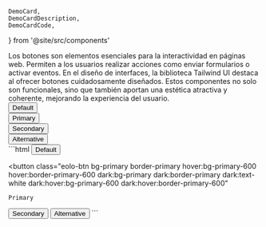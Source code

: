 	DemoCard,
	DemoCardDescription,
	DemoCardCode,
} from '@site/src/components'

<DemoCard title="Básicos">

<DemoCardDescription>
	Los botones son elementos esenciales para la interactividad en páginas web.
	Permiten a los usuarios realizar acciones como enviar formularios o activar
	eventos. En el diseño de interfaces, la biblioteca Tailwind UI destaca al
	ofrecer botones cuidadosamente diseñados. Estos componentes no solo son
	funcionales, sino que también aportan una estética atractiva y coherente,
	mejorando la experiencia del usuario.
</DemoCardDescription>

<div className="grid gap-4 xl:flex">
	<div>
		<button className="eolo-btn">Default</button>
	</div>
	<div>
		<button
			className="eolo-btn bg-primary border-primary 
								hover:bg-primary-600 hover:border-primary-600 
								dark:bg-primary dark:border-primary dark:text-white 
								dark:hover:bg-primary-600 dark:hover:border-primary-600"
		>
			Primary
		</button>
	</div>
	<div>
		<button
			className="eolo-btn bg-secondary border-secondary 
									hover:bg-secondary-600 hover:border-secondary-600 
									dark:bg-secondary dark:border-secondary dark:text-white 
									dark:hover:bg-secondary-600 dark:hover:border-secondary-600"
		>
			Secondary
		</button>
	</div>
	<div>
		<button
			className="eolo-btn bg-alt border-alt
                hover:bg-alt-600 hover:border-alt-600 
                dark:bg-alt dark:border-alt dark:text-white
                dark:hover:bg-alt-600 dark:hover:border-alt-600"
		>
			Alternative
		</button>
	</div>
</div>

<DemoCardCode>
```html
<button class="eolo-btn">Default</button>

<button
	class="eolo-btn bg-primary border-primary 
        hover:bg-primary-600 hover:border-primary-600 
        dark:bg-primary dark:border-primary dark:text-white 
        dark:hover:bg-primary-600 dark:hover:border-primary-600"
>
	Primary
</button>

<button class="eolo-btn bg-secondary border-secondary hover:bg-secondary-600 hover:border-secondary-600 dark:bg-secondary dark:border-secondary dark:text-white dark:hover:bg-secondary-600 dark:hover:border-secondary-600">
	Secondary
</button>

<button className="eolo-btn bg-alt border-alt hover:bg-alt-600 hover:border-alt-600 dark:bg-alt dark:border-alt dark:text-white dark:hover:bg-alt-600 dark:hover:border-alt-600">
  Alternative
</button>
```
</DemoCardCode>
</DemoCard>
